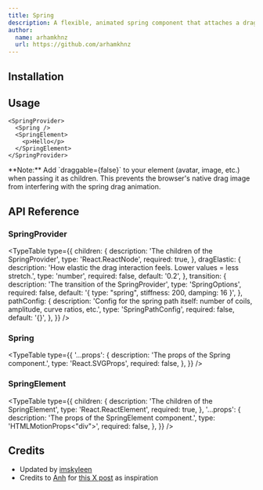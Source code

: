 ```yaml
---
title: Spring
description: A flexible, animated spring component that attaches a draggable element to its origin with a spring line.
author:
  name: arhamkhnz
  url: https://github.com/arhamkhnz
---
```


<ComponentPreview name="demo-primitives-animate-spring" />

## Installation

<ComponentInstallation name="primitives-animate-spring" />

## Usage

```tsx
<SpringProvider>
  <Spring />
  <SpringElement>
    <p>Hello</p>
  </SpringElement>
</SpringProvider>
```

<Callout type="info">
  **Note:** Add `draggable={false}` to your element (avatar, image, etc.) when
  passing it as children. This prevents the browser's native drag image from
  interfering with the spring drag animation.
</Callout>

## API Reference

### SpringProvider

<TypeTable
  type={{
    children: {
      description: 'The children of the SpringProvider',
      type: 'React.ReactNode',
      required: true,
    },
    dragElastic: {
      description:
        'How elastic the drag interaction feels. Lower values = less stretch.',
      type: 'number',
      required: false,
      default: '0.2',
    },
    transition: {
      description: 'The transition of the SpringProvider',
      type: 'SpringOptions',
      required: false,
      default: '{ type: "spring", stiffness: 200, damping: 16 }',
    },
    pathConfig: {
      description:
        'Config for the spring path itself: number of coils, amplitude, curve ratios, etc.',
      type: 'SpringPathConfig',
      required: false,
      default: '{}',
    },
  }}
/>

### Spring

<TypeTable
  type={{
    '...props': {
      description: 'The props of the Spring component.',
      type: 'React.SVGProps<SVGSVGElement>',
      required: false,
    },
  }}
/>

### SpringElement

<TypeTable
  type={{
    children: {
      description: 'The children of the SpringElement',
      type: 'React.ReactElement',
      required: true,
    },
    '...props': {
      description: 'The props of the SpringElement component.',
      type: 'HTMLMotionProps<"div">',
      required: false,
    },
  }}
/>

## Credits

- Updated by [imskyleen](https://github.com/imskyleen)
- Credits to [Anh](https://x.com/pwign) for [this X post](https://x.com/pwign/status/1927760004183970067) as inspiration
